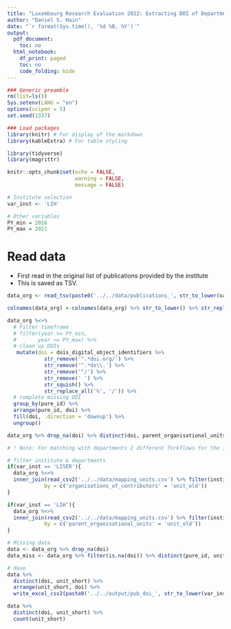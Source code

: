 ```yaml
---
title: "Luxembourg Research Evaluation 2022: Extracting DOI of Department data deliveries"
author: "Daniel S. Hain"
date: "`r format(Sys.time(), '%d %B, %Y')`"
output:
  pdf_document:
    toc: no
  html_notebook:
    df_print: paged
    toc: no
    code_folding: hide
---
```


```r
### Generic preamble
rm(list=ls())
Sys.setenv(LANG = "en")
options(scipen = 5)
set.seed(1337)

### Load packages  
library(knitr) # For display of the markdown
library(kableExtra) # For table styling

library(tidyverse)
library(magrittr)
```

```r
knitr::opts_chunk$set(echo = FALSE,
                      warning = FALSE, 
                      message = FALSE)
```

```r
# Institute selection
var_inst <- 'LIH'

# Other variables
PY_min = 2016
PY_max = 2021
```


# Read data

* First read in the original list of publications provided by the institute
* This is saved as TSV.

```r
data_org <- read_tsv(paste0('../../data/publications_', str_to_lower(var_inst), '.txt'))

colnames(data_org) <-colnames(data_org) %>% str_to_lower() %>% str_replace_all(' ', '_') %>% str_remove_all('[^[:alnum:]_]')

data_org %<>% 
  # Filter timeframe
  # filter(year >= PY_min,
  #       year <= PY_max) %>%
  # clean up DOIs
   mutate(doi = dois_digital_object_identifiers %>% 
            str_remove('^.*doi.org/') %>% 
            str_remove('^.*dx\\.') %>% 
            str_remove('^/') %>% 
            str_remove(' ') %>% 
            str_squish() %>%
            str_replace_all('%', '/')) %>%
  # complete missing DOI
  group_by(pure_id) %>%
  arrange(pure_id, doi) %>%
  fill(doi, .direction = 'downup') %>%
  ungroup()
```

```r
data_org %>% drop_na(doi) %>% distinct(doi, parent_organisational_units) %>% count(parent_organisational_units)
```


```r
# ! Note: For matching with departments 2 different forkflows for the institutes

# filter institute & departments
if(var_inst == 'LISER'){
  data_org %<>% 
  inner_join(read_csv2('../../data/mapping_units.csv') %>% filter(institute == var_inst, !is.na(unit_short)) %>% select(unit_old, unit_short),
            by = c('organisations_of_contributors' = 'unit_old')) 
}

if(var_inst == 'LIH'){
  data_org %<>% 
  inner_join(read_csv2('../../data/mapping_units.csv') %>% filter(institute == var_inst, !is.na(unit_short)) %>% select(unit_old, unit_short),
            by = c('parent_organisational_units' = 'unit_old')) 
}
```


```r
# Missing data
data <- data_org %>% drop_na(doi) 
data_miss <- data_org %>% filter(is.na(doi)) %>% distinct(pure_id, unit_short, .keep_all = TRUE) 
```

```r
# dave
data %>%
  distinct(doi, unit_short) %>%
  arrange(unit_short, doi) %>%
  write_excel_csv2(paste0('../../output/pub_doi_', str_to_lower(var_inst), '.csv'))
```

```r
data %>%
  distinct(doi, unit_short) %>%
  count(unit_short)
```




